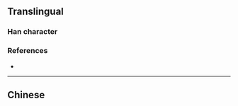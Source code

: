 {{also|為|爲}}
{{character info/new}}
<!-- may be replaced by zh-forms -->
==Translingual==
{{stroke order|type=animate}}

===Han character===
{{Han char|rn=3|rad=丶|as=03|sn=4|four=34027|canj=IKSI}}

===References===
* {{Han ref|kx=0080.191|hdz=10044.020|uh=4E3A|ud=20026}}

----

==Chinese==
{{zh-see|為}}